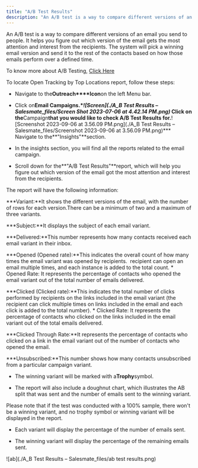 ```yaml
---
title: "A/B Test Results"
description: "An A/B test is a way to compare different versions of an email you send to people. It helps you figure out which version of the email gets the most at..."
---
```


An A/B test is a way to compare different versions of an email you send to people. It helps you figure out which version of the email gets the most attention and interest from the recipients. The system will pick a winning email version and send it to the rest of the contacts based on how those emails perform over a defined time.

To know more about A/B Testing, [Click Here](https://support.salesmate.io/hc/en-us/articles/19889936744857)

To locate Open Tracking by Top Locations report, follow these steps:


*   Navigate to the**Outreach****Icon**on the left Menu bar.

*   Click on**Email Campaigns.****![Screen](./A_B Test Results – Salesmate_files/Screen Shot 2023-07-06 at 4.42.14 PM.png)***   Click on the**Campaign**that you would like to check A/B Test Results for.**![Screenshot 2023-09-06 at 3.56.09 PM.png](./A_B Test Results – Salesmate_files/Screenshot 2023-09-06 at 3.56.09 PM.png)***   Navigate to the**"Insights"**section.

*   In the insights section, you will find all the reports related to the email campaign.

*   Scroll down for the**"A/B Test Results"**report, which will help you figure out which version of the email got the most attention and interest from the recipients.

The report will have the following information:


***Variant:**It shows the different versions of the email, with the number of rows for each version.There can be a minimum of two and a maximum of three variants.

***Subject:**It displays the subject of each email variant.

***Delivered:**This number represents how many contacts received each email variant in their inbox.

***Opened (Opened rate):**This indicates the overall count of how many times the email variant was opened by recipients.  recipient can open an email multiple times, and each instance is added to the total count.
    *   Opened Rate: It represents the percentage of contacts who opened the email variant out of the total number of emails delivered.


***Clicked (Clicked rate):**This indicates the total number of clicks performed by recipients on the links included in the email variant (the recipient can click multiple times on links included in the email and each click is added to the total number).
    *   Clicked Rate: It represents the percentage of contacts who clicked on the links included in the email variant out of the total emails delivered.


***Clicked Through Rate:**It represents the percentage of contacts who clicked on a link in the email variant out of the number of contacts who opened the email.

***Unsubscribed:**This number shows how many contacts unsubscribed from a particular campaign variant.

*   The winning variant will be marked with a**Trophy**symbol.

*   The report will also include a doughnut chart, which illustrates the AB split that was sent and the number of emails sent to the winning variant.

Please note that if the test was conducted with a 100% sample, there won't be a winning variant, and no trophy symbol or winning variant will be displayed in the report.


*   Each variant will display the percentage of the number of emails sent.

*   The winning variant will display the percentage of the remaining emails sent.

![ab](./A_B Test Results – Salesmate_files/ab test results.png)
